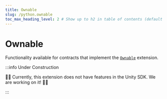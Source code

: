 ```yaml
---
title: Ownable
slug: /python.ownable
toc_max_heading_level: 2 # Show up to h2 in table of contents (default is up to h3)
---
```


# Ownable

Functionality available for contracts that implement the
[`Ownable`](/solidity/ownable) extension.

:::info Under Construction

🚧👷 Currently, this extension does not have features in the Unity SDK. We are working on it! 🚧👷

:::
